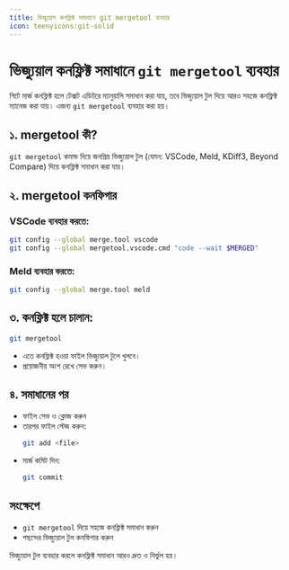 ```yaml
---
title: ভিজ্যুয়াল কনফ্লিক্ট সমাধানে git mergetool ব্যবহার
icon: teenyicons:git-solid
---
```


# ভিজ্যুয়াল কনফ্লিক্ট সমাধানে `git mergetool` ব্যবহার

গিটে মার্জ কনফ্লিক্ট হলে টেক্সট এডিটরে ম্যানুয়ালি সমাধান করা যায়, তবে ভিজ্যুয়াল টুল দিয়ে আরও সহজে কনফ্লিক্ট ম্যানেজ করা যায়। এজন্য `git mergetool` ব্যবহার করা হয়।

## ১. mergetool কী?

`git mergetool` কমান্ড দিয়ে জনপ্রিয় ভিজ্যুয়াল টুল (যেমন: VSCode, Meld, KDiff3, Beyond Compare) দিয়ে কনফ্লিক্ট সমাধান করা যায়।

## ২. mergetool কনফিগার

### VSCode ব্যবহার করতে:
```sh
git config --global merge.tool vscode
git config --global mergetool.vscode.cmd "code --wait $MERGED"
```

### Meld ব্যবহার করতে:
```sh
git config --global merge.tool meld
```

## ৩. কনফ্লিক্ট হলে চালান:
```sh
git mergetool
```

- এতে কনফ্লিক্ট হওয়া ফাইল ভিজ্যুয়াল টুলে খুলবে।
- প্রয়োজনীয় অংশ রেখে সেভ করুন।

## ৪. সমাধানের পর
- ফাইল সেভ ও ক্লোজ করুন
- তারপর ফাইল স্টেজ করুন:
  ```sh
  git add <file>
  ```
- মার্জ কমিট দিন:
  ```sh
  git commit
  ```

## সংক্ষেপে
- `git mergetool` দিয়ে সহজে কনফ্লিক্ট সমাধান করুন
- পছন্দের ভিজ্যুয়াল টুল কনফিগার করুন

ভিজ্যুয়াল টুল ব্যবহার করলে কনফ্লিক্ট সমাধান আরও দ্রুত ও নির্ভুল হয়।
